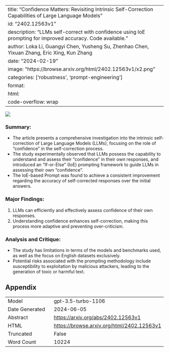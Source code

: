 
---
title: "Confidence Matters: Revisiting Intrinsic Self-Correction Capabilities of Large Language Models"
id: "2402.12563v1"
description: "LLMs self-correct with confidence using IoE prompting for improved accuracy. Code available."
author: Loka Li, Guangyi Chen, Yusheng Su, Zhenhao Chen, Yixuan Zhang, Eric Xing, Kun Zhang
date: "2024-02-19"
image: "https://browse.arxiv.org/html/2402.12563v1/x2.png"
categories: ['robustness', 'prompt-engineering']
format:
  html:
    code-overflow: wrap
---

![](https://browse.arxiv.org/html/2402.12563v1/x2.png)

### Summary:
- The article presents a comprehensive investigation into the intrinsic self-correction of Large Language Models (LLMs), focusing on the role of "confidence" in the self-correction process.
- The study experimentally observed that LLMs possess the capability to understand and assess their "confidence" in their own responses, and introduced an "If-or-Else" (IoE) prompting framework to guide LLMs in assessing their own "confidence".
- The IoE-based Prompt was found to achieve a consistent improvement regarding the accuracy of self-corrected responses over the initial answers.

### Major Findings:
1. LLMs can efficiently and effectively assess confidence of their own responses.
2. Understanding confidence enhances self-correction, making this process more adaptive and preventing over-criticism.

### Analysis and Critique:
- The study has limitations in terms of the models and benchmarks used, as well as the focus on English datasets exclusively.
- Potential risks associated with the prompting methodology include susceptibility to exploitation by malicious attackers, leading to the generation of toxic or harmful text.

## Appendix

|          |          |
|----------|----------|
| Model     | gpt-3.5-turbo-1106       |
| Date Generated     | 2024-06-05       |
| Abstract | [https://arxiv.org/abs/2402.12563v1](https://arxiv.org/abs/2402.12563v1)        |
| HTML     | [https://browse.arxiv.org/html/2402.12563v1](https://browse.arxiv.org/html/2402.12563v1)       |
| Truncated       | False       |
| Word Count       | 10224       |